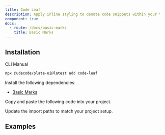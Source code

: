 ```yaml
---
title: Code Leaf
description: Apply inline styling to denote code snippets within your text.
component: true
docs:
  - route: /docs/basic-marks
    title: Basic Marks
---
```


## Installation

<Tabs defaultValue="cli">

<TabsList>
<TabsTrigger value="cli">CLI</TabsTrigger>
<TabsTrigger value="manual">Manual</TabsTrigger>
</TabsList>
<TabsContent value="cli">

```bash
npx @udecode/plate-ui@latest add code-leaf
```

</TabsContent>

<TabsContent value="manual">

<Steps>

<Step>

Install the following dependencies:

- [Basic Marks](/docs/basic-marks)

</Step>

<Step>

Copy and paste the following code into your project.

</Step>

<ComponentSource name="code-leaf" />

<Step>

Update the import paths to match your project setup.

</Step>

</Steps>

</TabsContent>

</Tabs>

## Examples

<ComponentPreview name="playground-demo" id="basicnodes" />

<ComponentSource src="../../templates/plate-playground-template/src/lib/plate/plate-plugins.ts" />
